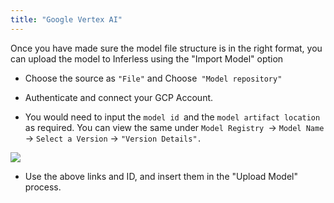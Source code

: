 ```yaml
---
title: "Google Vertex AI"
---
```


Once you have made sure the model file structure is in the right format, you can upload the model to Inferless using the "Import Model" option

* Choose the source as `"File"` and Choose` "Model repository"`

* Authenticate and connect your GCP Account.

* You would need to input the `model id `and the `model artifact location` as required. You can view the same under `Model Registry `\-> `Model Name` \-> `Select a Version` \-> `"Version Details".`

![](/images/google-vert-ai.png)

* Use the above links and ID, and insert them in the "Upload Model" process.